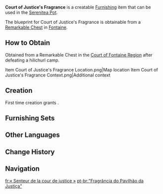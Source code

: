 {{Furnishing Infobox
|id             = 370812
|image          = Item Court of Justice's Fragrance.png
|category       = Building
|subcategory    = Fontaine-Style
|quality        = 4
|adeptal_energy = 90
|load           = 135
|reduced_load   = 86
|description    = A unique metal-glass composite building identical in style to the perfume shops under the [[Confrerie of Cabriere]] banner. While the colorful walls and decorations are practically the same as other stores, it features sturdier metal and glass, boasting both being "strong as armor" and "100-year rustproof durability." Even if a particularly ignorant criminal dared to take a shot at robbing the Confrerie, they would find the windows impervious to their tools. In contrast, even a grocery store's wall would warp if hammered repeatedly.<br>Supposedly, using an identical design as other stores is the confrerie's marketing ploy to attract various consumers. After all, overly lavish storefronts tend to intimidate and discourage customers on a budget. A "relatively normal" appearance would make the store seem more approachable, or at least entice customers to come inside and browse.
|blueprint      = Remarkable Chest
}}
'''Court of Justice's Fragrance''' is a creatable [[Furnishing]] item that can be used in the [[Serenitea Pot]].

The blueprint for Court of Justice's Fragrance is obtainable from a [[Remarkable Chest]] in [[Fontaine]].

==How to Obtain==
Obtained from a Remarkable Chest in the [[Court of Fontaine Region]] after defeating a hilichurl camp.
<gallery>
Item Court of Justice's Fragrance Location.png|Map location
Item Court of Justice's Fragrance Context.png|Additional context
</gallery>

==Creation==
First time creation grants {{Item|Trust|24|x=90}}.
{{Recipe
|type = Creation
|time = 14h
|Iron Chunk = 12
|Fabric = 6
|sort = Iron Chunk;Fabric
}}

==Furnishing Sets==
{{Craft Usage|type=Furnishing Set}}

==Other Languages==
{{Other Languages
|en      = Court of Justice's Fragrance
|zhs     = 「正义之廷的芬芳」
|zhs_rm  = 
|zht     = 「正義之廷的芬芳」
|zht_rm  = 
|zh_tl   = 
|ja      = 「正義の都の芳香」
|ja_rm   = "Seigi no Miyako no Houkou"
|ja_tl   = 
|ko      = 「정의의 성의 내음」
|ko_rm   = 
|ko_tl   = "Scent of the Castle of Justice"
|es      = Perfumería de la corte de la justicia
|es_tl   = Court of Justice Perfume Shop
|fr      = «&nbsp;Senteur de la cour de justice&nbsp;»
|fr_tl   = "Court of Justice's Scent"
|ru      = «Благоухание Дворца справедливости»
|ru_tl   = "Court of Justice's Fragrance"
|th      = "กลิ่นหอมหวนแห่งศาลเที่ยงธรรม"
|th_rm   = 
|th_tl   = 
|vi      = Mùi Hương Của Sảnh Chính Nghĩa
|vi_tl   = 
|de      = „Duft der gerechten Vorsehung“
|de_tl   = "Fragrance of Just Providence"
|id      = "Wewangian Pengadilan Hukum"
|id_tl   = "Court of Law's Fragrance"
|pt      = "Fragrância do Pavilhão da Justiça"
|pt_tl   = 
|tr      = Adalet Sarayı Kokusu
|tr_tl   = 
|it      = Fragranza della Corte di Giustizia
|it_tl   = Fragrance of the Court of Justice
}}

==Change History==
{{Change History|4.0}}

==Navigation==
{{Furnishing Navbox|exterior}}

[[fr:« Senteur de la cour de justice »]]
[[pt-br:"Fragrância do Pavilhão da Justiça"]]